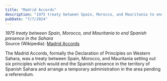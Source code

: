 ```yaml
---
title: "Madrid Accords"
description: "1975 treaty between Spain, Morocco, and Mauritania to end Spanish presence in the Sahara"
pubDate: "7/7/2024"
---
```


*1975 treaty between Spain, Morocco, and Mauritania to end Spanish presence in the Sahara*  
Source (Wikipedia): [Madrid Accords][1]

The Madrid Accords, formally the Declaration of Principles on Western Sahara, was a treaty between Spain, Morocco, and Mauritania setting out six principles which would end the Spanish presence in the territory of Spanish Sahara and arrange a temporary administration in the area pending a referendum.

[1]: https://en.wikipedia.org/wiki/Madrid_Accords

